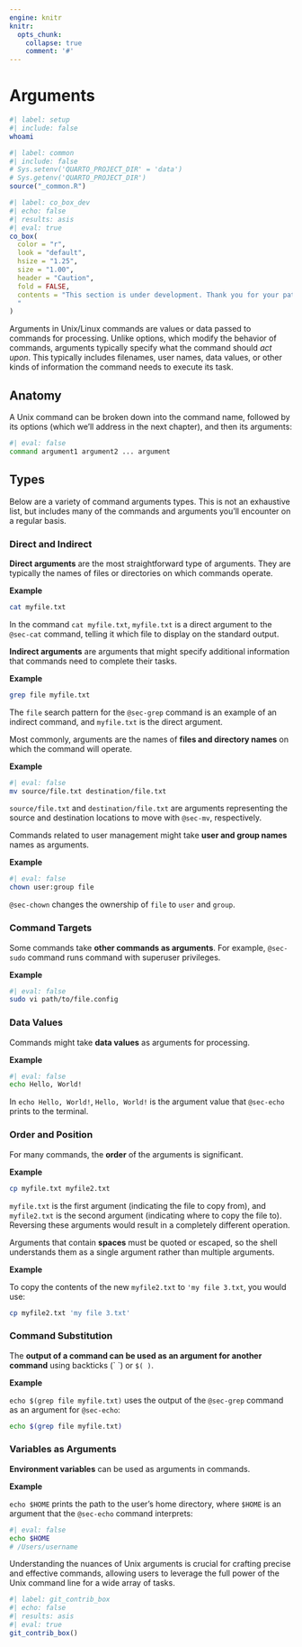 ```yaml
---
engine: knitr
knitr:
  opts_chunk: 
    collapse: true
    comment: '#'
---
```


# Arguments {#sec-args}

```bash
#| label: setup
#| include: false
whoami
```

```r
#| label: common
#| include: false
# Sys.setenv('QUARTO_PROJECT_DIR' = 'data')
# Sys.getenv('QUARTO_PROJECT_DIR')
source("_common.R")
```

```r
#| label: co_box_dev
#| echo: false
#| results: asis
#| eval: true
co_box(
  color = "r",
  look = "default", 
  hsize = "1.25", 
  size = "1.00", 
  header = "Caution", 
  fold = FALSE,
  contents = "This section is under development. Thank you for your patience.
  "
)
```

Arguments in Unix/Linux commands are values or data passed to commands for processing. Unlike options, which modify the behavior of commands, arguments typically specify what the command should *act upon*. This typically includes filenames, user names, data values, or other kinds of information the command needs to execute its task.
 
## Anatomy

A Unix command can be broken down into the command name, followed by its options (which we'll address in the next chapter), and then its arguments:

```bash
#| eval: false
command argument1 argument2 ... argument
```

## Types 

Below are a variety of command arguments types. This is not an exhaustive list, but includes many of the commands and arguments you'll encounter on a regular basis.

### Direct and Indirect 

**Direct arguments** are the most straightforward type of arguments. They are typically the names of files or directories on which commands operate. 

**Example** 

```bash
cat myfile.txt
```


In the command `cat myfile.txt`, `myfile.txt` is a direct argument to the <code>@sec-cat</code> command, telling it which file to display on the standard output.

**Indirect arguments** are arguments that might specify additional information that commands need to complete their tasks.

**Example** 

```bash
grep file myfile.txt
```

The `file` search pattern for the <code>@sec-grep</code> command is an example of an indirect command, and `myfile.txt` is the direct argument.

Most commonly, arguments are the names of **files and directory names** on which the command will operate.

**Example**

```bash
#| eval: false
mv source/file.txt destination/file.txt
```

`source/file.txt` and `destination/file.txt` are arguments representing the source and destination locations to move with <code>@sec-mv</code>, respectively.

Commands related to user management might take **user and group names** names as arguments.

**Example**

```bash
#| eval: false
chown user:group file
```

<code>@sec-chown</code> changes the ownership of `file` to `user` and `group`.

### Command Targets

Some commands take **other commands as arguments**. For example, <code>@sec-sudo</code> command runs command with superuser privileges.

**Example**

```bash
#| eval: false
sudo vi path/to/file.config
```

### Data Values

Commands might take **data values** as arguments for processing. 

**Example**

```bash
#| eval: false
echo Hello, World!
```

In `echo Hello, World!`, `Hello, World!` is the argument value that <code>@sec-echo</code> prints to the terminal.

### Order and Position

For many commands, the **order** of the arguments is significant. 

**Example** 

```bash
cp myfile.txt myfile2.txt
```

`myfile.txt` is the first argument (indicating the file to copy from), and `myfile2.txt` is the second argument (indicating where to copy the file to). Reversing these arguments would result in a completely different operation.

Arguments that contain **spaces** must be quoted or escaped, so the shell understands them as a single argument rather than multiple arguments. 

**Example** 

To copy the contents of the new `myfile2.txt` to `'my file 3.txt`, you would use:

```bash
cp myfile2.txt 'my file 3.txt'
```

### Command Substitution

The **output of a command can be used as an argument for another command** using backticks (\` \`) or `$( )`. 

**Example** 

`echo $(grep file myfile.txt)` uses the output of the <code>@sec-grep</code> command as an argument for <code>@sec-echo</code>:

```bash
echo $(grep file myfile.txt)
```

### Variables as Arguments

**Environment variables** can be used as arguments in commands. 

**Example** 

`echo $HOME` prints the path to the user's home directory, where `$HOME` is an argument that the <code>@sec-echo</code> command interprets:

```bash
#| eval: false
echo $HOME
# /Users/username
```


Understanding the nuances of Unix arguments is crucial for crafting precise and effective commands, allowing users to leverage the full power of the Unix command line for a wide array of tasks.

```r
#| label: git_contrib_box
#| echo: false
#| results: asis
#| eval: true
git_contrib_box()
```
